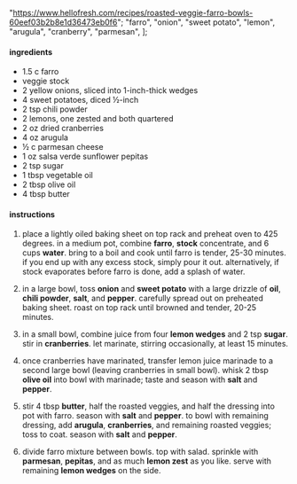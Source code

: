   "https://www.hellofresh.com/recipes/roasted-veggie-farro-bowls-60eef03b2b8e1d36473eb0f6";
  "farro",
  "onion",
  "sweet potato",
  "lemon",
  "arugula",
  "cranberry",
  "parmesan",
];

#### ingredients

- 1.5 c farro
- veggie stock
- 2 yellow onions, sliced into 1-inch-thick wedges
- 4 sweet potatoes, diced ½-inch
- 2 tsp chili powder
- 2 lemons, one zested and both quartered
- 2 oz dried cranberries
- 4 oz arugula
- ½ c parmesan cheese
- 1 oz salsa verde sunflower pepitas
- 2 tsp sugar
- 1 tbsp vegetable oil
- 2 tbsp olive oil
- 4 tbsp butter

#### instructions

1. place a lightly oiled baking sheet on top rack and preheat oven to 425 degrees. in a medium pot, combine **farro**, **stock** concentrate, and 6 cups **water**. bring to a boil and cook until farro is tender, 25-30 minutes. if you end up with any excess stock, simply pour it out. alternatively, if stock evaporates before farro is done, add a splash of water.

2. in a large bowl, toss **onion** and **sweet potato** with a large drizzle of **oil**, **chili powder**, **salt**, and **pepper**. carefully spread out on preheated baking sheet. roast on top rack until browned and tender, 20-25 minutes.

3. in a small bowl, combine juice from four **lemon wedges** and 2 tsp **sugar**. stir in **cranberries**. let marinate, stirring occasionally, at least 15 minutes.

4. once cranberries have marinated, transfer lemon juice marinade to a second large bowl (leaving cranberries in small bowl). whisk 2 tbsp **olive oil** into bowl with marinade; taste and season with **salt** and **pepper**.

5. stir 4 tbsp **butter**, half the roasted veggies, and half the dressing into pot with farro. season with **salt** and **pepper**. to bowl with remaining dressing, add **arugula**, **cranberries**, and remaining roasted veggies; toss to coat. season with **salt** and **pepper**.

6. divide farro mixture between bowls. top with salad. sprinkle with **parmesan**, **pepitas**, and as much **lemon zest** as you like. serve with remaining **lemon wedges** on the side.
